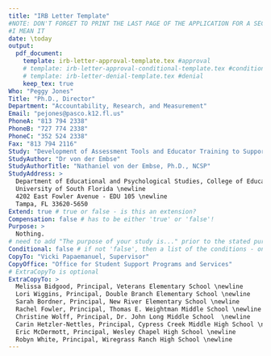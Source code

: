 ```yaml
---
title: "IRB Letter Template"
#NOTE: DON'T FORGET TO PRINT THE LAST PAGE OF THE APPLICATION FOR A SECOND SIGNATURE
#I MEAN IT
date: \today
output: 
  pdf_document:
    template: irb-letter-approval-template.tex #approval
    # template: irb-letter-approval-conditional-template.tex #conditional
    # template: irb-letter-denial-template.tex #denial
    keep_tex: true
Who: "Peggy Jones"
Title: "Ph.D., Director"
Department: "Accountability, Research, and Measurement"
Email: "pejones@pasco.k12.fl.us"
PhoneA: "813 794 2338"
PhoneB: "727 774 2338"
PhoneC: "352 524 2338"
Fax: "813 794 2116"
Study: "Development of Assessment Tools and Educator Training to Support Tier 2 Behavioral Intervention Selection"
StudyAuthor: "Dr von der Embse"
StudyAuthorTitle: "Nathaniel von der Embse, Ph.D., NCSP"
StudyAddress: >
  Department of Educational and Psychological Studies, College of Education \newline
  University of South Florida \newline
  4202 East Fowler Avenue - EDU 105 \newline
  Tampa, FL 33620-5650
Extend: true # true or false - is this an extension?
Compensation: false # has to be either 'true' or 'false'!
Purpose: >
  Nothing. 
# need to add "The purpose of your study is..." prior to the stated purpose!
Conditional: false # if not 'false', then a list of the conditions - only works on conditional template
CopyTo: "Vicki Papaemanuel, Supervisor"
CopyOffice: "Office for Student Support Programs and Services"
# ExtraCopyTo is optional
ExtraCopyTo: > 
  Melissa Bidgood, Principal, Veterans Elementary School \newline
  Lori Wiggins, Principal, Double Branch Elementary School \newline
  Sarah Bordner, Principal, New River Elementary School \newline
  Rachel Fowler, Principal, Thomas E. Weightman Middle School \newline
  Christine Wolff, Principal, Dr. John Long Middle School  \newline
  Carin Hetzler-Nettles, Principal, Cypress Creek Middle High School \newline
  Eric McDermott, Principal, Wesley Chapel High School \newline
  Robyn White, Principal, Wiregrass Ranch High School \newline
---
```

